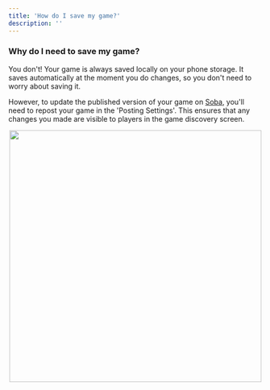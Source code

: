 ```yaml
---
title: 'How do I save my game?'
description: ''
---
```


### Why do I need to save my game?

You don't! Your game is always saved locally on your phone storage. It saves automatically at the moment you do changes, so you don't need to worry about saving it.

However, to update the published version of your game on [Soba](https://wiki.soba.xyz/getting-started/getting-started/what-is-soba), you'll need to repost your game in the 'Posting Settings'. This ensures that any changes you made are visible to players in the game discovery screen.

<p align="center">
  <img width="500" noZoom src="https://i.imgur.com/PA4bwRL.png" />
</p>
